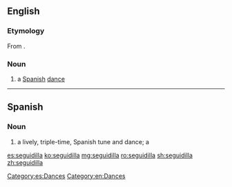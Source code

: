 ==English==

===Etymology===
From {{etyl|es|en}} {{m|es|seguidilla}}.

===Noun===
{{en-noun}}

# a [[Spanish]] [[dance]]

----

==Spanish==

===Noun===
{{es-noun|f}}

# a lively, triple-time, Spanish tune and dance; a {{l|en|seguidilla}}

[[Category:es:Dances]]
[[Category:en:Dances]]

[[es:seguidilla]]
[[ko:seguidilla]]
[[mg:seguidilla]]
[[ro:seguidilla]]
[[sh:seguidilla]]
[[zh:seguidilla]]